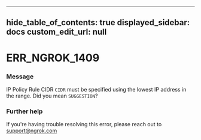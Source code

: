 
---
hide_table_of_contents: true
displayed_sidebar: docs
custom_edit_url: null
---


# ERR_NGROK_1409

### Message
IP Policy Rule CIDR `CIDR` must be specified using the lowest IP address in the range. Did you mean `SUGGESTION`?

### Further help
If you're having trouble resolving this error, please reach out to [support@ngrok.com](mailto:support@ngrok.com?subject=Help%20with%20ERR_NGROK_1409)


<ErrorDetails error='err_ngrok_1409' />
